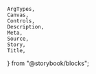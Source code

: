     ArgTypes,
    Canvas,
    Controls,
    Description,
    Meta,
    Source,
    Story,
    Title,
} from "@storybook/blocks";


<Meta of={stories} />
<Title of={stories} />
<Description of={TextLink} />

## Example

<Canvas
    sourceState="shown"
    of={stories.Default}
/>
